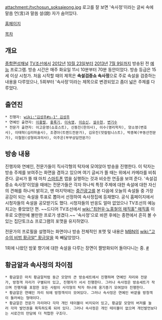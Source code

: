 attachment:/tvchosun_soksajeong.jpg
로고를 잘 보면 '속사정'이라는 글씨 속에 말씀 언(言)과 말씀 설(說) 자가 숨어있다.

[http://tv.chosun.com/enter/insidestory/main/main.html 홈페이지]

[[목차]]
== 개요 ==
[[종합편성채널]] [[TV조선]]에서 [[2012년]] [[10월 23일]]부터 [[2013년]] [[7월 9일]]까지 방송된 전 [[예능]] 프로그램. 방송 시간은 매주 화요일 11시 10분부터 70분 동안이었다. 방송 등급은 15세 이상 시청가. 처음 시작할 때의 제목은 '''속설검증쇼 속사정'''으로 주로 속설을 검증하는 내용을 다루었으나, 5회부터 '속사정'이라는 제목으로 변경되었고 좀더 넓은 주제를 다루었다.

== 출연진 ==
 * 진행자: [[wiki:"김성주#s-1" 김성주]]
 * 연예인 출연자: [[이홍렬]], [[홍록기]], [[이숙영]], [[이승신]], [[설수현]], [[변기수]] 
 * 전문가 출연자: 이고운영(쇼호스트), 신동진(한의사), 이수(명리학자), 양소영(변호사), 이태혁(심리마술사), 조경아(트렌드전문가), 김유진(맛칼럼니스트), 박종복(부동산전문가), 이철원(성형외과의사), 이주은(부부상담전문가)

== 방송 내용 ==
진행자와 연예인, 전문가들이 직사각형의 탁자에 모여앉아 방송을 진행한다. 이 탁자는 방송 주제를 보여주는 화면을 겸하고 있으며 여기 글씨가 뜰 때는 위에서 카메라를 비춰 준다. 글씨가 뜰 때 마치 [[스마트폰]] 앱을 실행하는 것과 비슷한 연출을 보여 준다.
'속설검증쇼 속사정'이었을 때에는 전문가들은 각자 하나씩 특정 주제에 대한 속설에 대한 자신의 견해를 하나씩 밝히고, 맨 마지막에는 [[중간광고]]를 본 다음에 오늘의 속설들 중 가장 공감이 되는 속설을 투표로 뽑아서 선정하여 속사정집에 등재했다. 공식 홈페이지에서 시청자들의 속설을 공모받기도 했다. 시청자들의 반응도 얼마 없었으나 TV조선의 예능치고는 좋았었던 편. ~~드디어 TV조선에서 [[wiki:"최현우·노홍철의 매직홀" 매직홀]] 이후로 오랜만에 볼만한 프로가 생겼다.~~ '속사정'으로 바뀐 후에는 종편에서 흔히 볼 수 있는 집단토크쇼 프로그램의 포맷을 유지하였다.

전문가의 프로필을 설명하는 화면이나 방송 전체적인 포맷 및 내용은 [[MBN]]의 [[wiki:"고수의 비법 황금알" 황금알]]을 쏙 빼닮았었다.

1회에 나왔던 밤꽃 향기에 대한 속설을 다루는 장면이 짤방화되어 돌아다니는 중. [http://mlbpark.donga.com/mbs/articleV.php?mbsC=bullpen&mbsIdx=2002692 #]

== 황금알과 속사정의 차이점 ==
 * 황금알은 마치 황금알처럼 둥근 모양의 큰 방송세트에서 진행하며 연예인 자리와 전문가, 방청객 자리가 구별되어 있고, 진행자가 서서 진행한다. 그러나 속사정은 방송세트가 작으며 진행자를 포함한 모든 사람이 사각형의 탁자 하나에 옹기종기 모여앉아 진행한다.
 * 황금알은 연예인 자리 뒤에 방청객석이 모여있다. 그러나 속사정은 연예인 바깥을 방청객이 둘러싸는 형태이다.
 * 황금알은 전문가 자리마다 각자 개인 테이블이 비치되어 있고, 황금알 모양의 버저를 눌러 각자 발언권을 획득하도록 되어 있다. 그러나 속사정은 개인 테이블이 없으며 개인발언보다는 서로간의 만담에 더 적합한 구조다.
